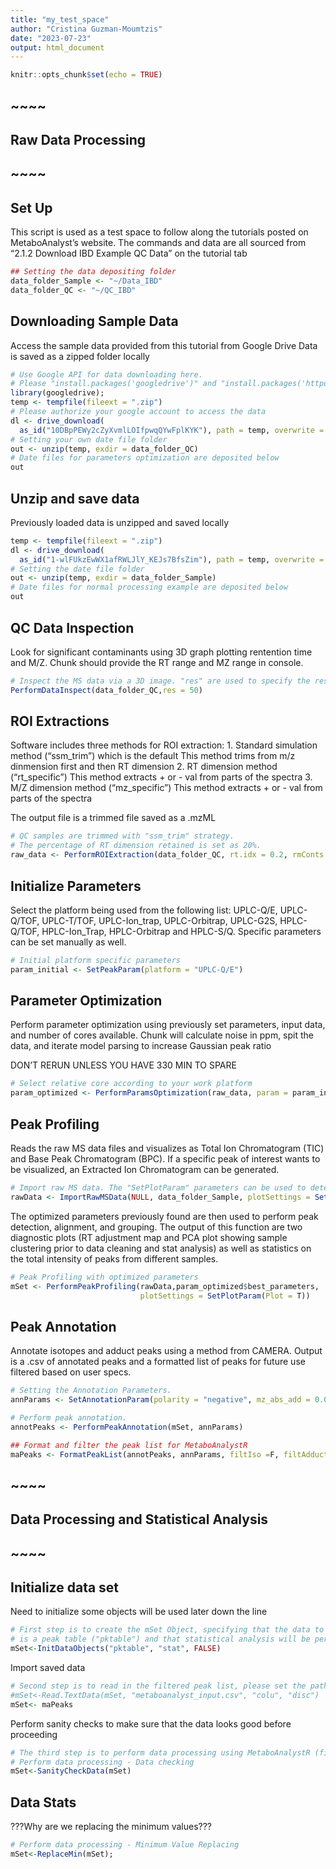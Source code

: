 ```yaml
---
title: "my_test_space"
author: "Cristina Guzman-Moumtzis"
date: "2023-07-23"
output: html_document
---
```


```r
knitr::opts_chunk$set(echo = TRUE)
```

## ~~~~
## Raw Data Processing
## ~~~~

## Set Up
This script is used as a test space to follow along the tutorials posted on MetaboAnalyst's website. 
The commands and data are all sourced from "2.1.2 Download IBD Example QC Data" on the tutorial tab

```r
## Setting the data depositing folder
data_folder_Sample <- "~/Data_IBD"
data_folder_QC <- "~/QC_IBD"  
```

## Downloading Sample Data
Access the sample data provided from this tutorial from Google Drive
Data is saved as a zipped folder locally

```r
# Use Google API for data downloading here. 
# Please "install.packages('googledrive')" and "install.packages('httpuv')"first.
library(googledrive);
temp <- tempfile(fileext = ".zip")
# Please authorize your google account to access the data
dl <- drive_download(
  as_id("10DBpPEWy2cZyXvmlLOIfpwqQYwFplKYK"), path = temp, overwrite = TRUE)
# Setting your own date file folder
out <- unzip(temp, exdir = data_folder_QC)
# Date files for parameters optimization are deposited below
out
```

## Unzip and save data
Previously loaded data is unzipped and saved locally

```r
temp <- tempfile(fileext = ".zip")
dl <- drive_download(
  as_id("1-wlFUkzEwWX1afRWLJlY_KEJs7BfsZim"), path = temp, overwrite = TRUE)
# Setting the date file folder
out <- unzip(temp, exdir = data_folder_Sample)
# Date files for normal processing example are deposited below
out
```
## QC Data Inspection
Look for significant contaminants using 3D graph plotting rentention time
and M/Z. Chunk should provide the RT range and MZ range in console.

``` r
# Inspect the MS data via a 3D image. "res" are used to specify the resolution for the MS data.
PerformDataInspect(data_folder_QC,res = 50)

```

## ROI Extractions
Software includes three methods for ROI extraction: 
1. Standard simulation method ("ssm_trim") which is the default
This method trims from m/z dinmension first and then RT dimension
2. RT dimension method ("rt_specific")
This method extracts + or - val from parts of the spectra
3. M/Z dimension method ("mz_specific")
This method extracts + or - val from parts of the spectra

The output file is a trimmed file saved as a .mzML

``` r
# QC samples are trimmed with "ssm_trim" strategy. 
# The percentage of RT dimension retained is set as 20%.
raw_data <- PerformROIExtraction(data_folder_QC, rt.idx = 0.2, rmConts = FALSE)
```

## Initialize Parameters
Select the platform being used from the following list: UPLC-Q/E, UPLC-Q/TOF, 
UPLC-T/TOF, UPLC-Ion_trap, UPLC-Orbitrap, UPLC-G2S, HPLC-Q/TOF, HPLC-Ion_Trap, 
HPLC-Orbitrap and HPLC-S/Q. Specific parameters can be set manually as well.

``` r
# Initial platform specific parameters
param_initial <- SetPeakParam(platform = "UPLC-Q/E") 
```


## Parameter Optimization
Perform parameter optimization using previously set parameters, input data, and
number of cores available. Chunk will calculate noise in ppm, spit the data, 
and iterate model parsing to increase Gaussian peak ratio

DON'T RERUN UNLESS YOU HAVE 330 MIN TO SPARE

``` r
# Select relative core according to your work platform
param_optimized <- PerformParamsOptimization(raw_data, param = param_initial, ncore = 8)
```



## Peak Profiling
Reads the raw MS data files and visualizes as Total Ion Chromatogram (TIC) and
Base Peak Chromatogram (BPC). If a specific peak of interest wants to be
visualized, an Extracted Ion Chromatogram can be generated. 

``` r
# Import raw MS data. The "SetPlotParam" parameters can be used to determine plot or not.
rawData <- ImportRawMSData(NULL, data_folder_Sample, plotSettings = SetPlotParam(Plot=FALSE))
```


The optimized parameters previously found are then used to perform peak
detection, alignment, and grouping. The output of this function are two 
diagnostic plots (RT adjustment map and PCA plot showing sample clustering
prior to data cleaning and stat analysis) as well as statistics on the total
intensity of peaks from different samples.

``` r
# Peak Profiling with optimized parameters
mSet <- PerformPeakProfiling(rawData,param_optimized$best_parameters,
                             plotSettings = SetPlotParam(Plot = T))
```


## Peak Annotation
Annotate isotopes and adduct peaks using a method from CAMERA. Output is a .csv
of annotated peaks and a formatted list of peaks for future use filtered based
on user specs.

``` r
# Setting the Annotation Parameters.
annParams <- SetAnnotationParam(polarity = "negative", mz_abs_add = 0.005)
```

``` r
# Perform peak annotation.
annotPeaks <- PerformPeakAnnotation(mSet, annParams)
```

``` r
## Format and filter the peak list for MetaboAnalystR
maPeaks <- FormatPeakList(annotPeaks, annParams, filtIso =F, filtAdducts = FALSE, missPercent = 1)
```

## ~~~~
## Data Processing and Statistical Analysis
## ~~~~

## Initialize data set

Need to initialize some objects will be used later down the line
``` r
# First step is to create the mSet Object, specifying that the data to be uploaded
# is a peak table ("pktable") and that statistical analysis will be performed ("stat").
mSet<-InitDataObjects("pktable", "stat", FALSE)
```
Import saved data
```r
# Second step is to read in the filtered peak list, please set the path right first
#mSet<-Read.TextData(mSet, "metaboanalyst_input.csv", "colu", "disc")
mSet<- maPeaks
```


Perform sanity checks to make sure that the data looks good before proceeding
```r
# The third step is to perform data processing using MetaboAnalystR (filtering/normalization)
# Perform data processing - Data checking
mSet<-SanityCheckData(mSet)
```

## Data Stats
???Why are we replacing the minimum values???

```r
# Perform data processing - Minimum Value Replacing
mSet<-ReplaceMin(mSet);
```






